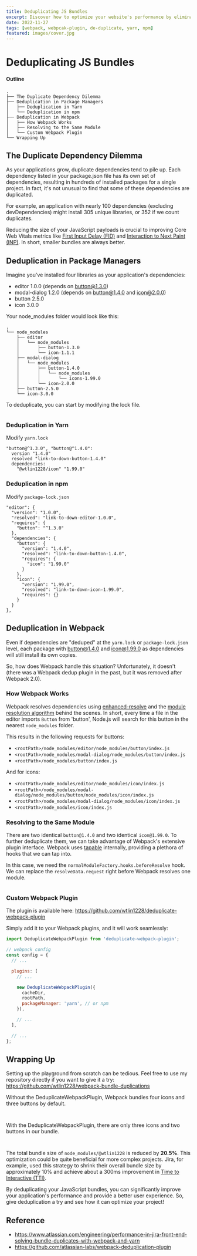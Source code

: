 ```yaml
---
title: Deduplicating JS Bundles
excerpt: Discover how to optimize your website's performance by eliminating redundant code from your JavaScript bundles, boosting loading speed, and enhancing user experience.
date: 2022-11-27
tags: [webpack, webpcak-plugin, de-duplicate, yarn, npm]
featured: images/cover.jpg
---
```



# Deduplicating JS Bundles

#### Outline

```text
.
├── The Duplicate Dependency Dilemma
├── Deduplication in Package Managers
│   ├── Deduplication in Yarn
│   └── Deduplication in npm
├── Deduplication in Webpack
│   ├── How Webpack Works
│   ├── Resolving to the Same Module
│   └── Custom Webpack Plugin
└── Wrapping Up
```

## The Duplicate Dependency Dilemma

As your applications grow, duplicate dependencies tend to pile up. Each dependency listed in your package.json file has its own set of dependencies, resulting in hundreds of installed packages for a single project. In fact, it's not unusual to find that some of these dependencies are duplicated.

For example, an application with nearly 100 dependencies (excluding devDependencies) might install 305 unique libraries, or 352 if we count duplicates.

Reducing the size of your JavaScript payloads is crucial to improving Core Web Vitals metrics like [First Input Delay (FID)](https://web.dev/fid/) and [Interaction to Next Paint (INP)](https://web.dev/inp/). In short, smaller bundles are always better.

## Deduplication in Package Managers

Imagine you've installed four libraries as your application's dependencies:

- editor 1.0.0 (depends on button@1.3.0)
- modal-dialog 1.2.0 (depends on button@1.4.0 and icon@2.0.0)
- button 2.5.0
- icon 3.0.0

Your node_modules folder would look like this:

```text
.
└── node_modules
    ├── editor
    │   └── node_modules
    │       ├── button-1.3.0
    │       └── icon-1.1.1
    ├── modal-dialog
    │   └── node_modules
    │       ├── button-1.4.0
    │       │   └── node_modules
    │       │       └── icons-1.99.0
    │       └── icon-2.0.0
    ├── button-2.5.0
    └── icon-3.0.0
```

To deduplicate, you can start by modifying the lock file.

<Image
  imgSrc="/posts/deduplicating-js-bundles/dependencies-1.png"
  imgAlt="deduplicating package manually"
/>

### Deduplication in Yarn

Modify `yarn.lock`

```text
"button@^1.3.0", "button@^1.4.0":
  version "1.4.0"
  resolved "link-to-down-button-1.4.0"
  dependencies:
    "@wtlin1228/icon" "1.99.0"
```

### Deduplication in npm

Modify `package-lock.json`

```
"editor": {
  "version": "1.0.0",
  "resolved": "link-to-down-editor-1.0.0",
  "requires": {
    "button": "^1.3.0"
  },
  "dependencies": {
    "button": {
      "version": "1.4.0",
      "resolved": "link-to-down-button-1.4.0",
      "requires": {
        "icon": "1.99.0"
      }
    },
    "icon": {
      "version": "1.99.0",
      "resolved": "link-to-down-icon-1.99.0",
      "requires": {}
    }
  }
},
```

## Deduplication in Webpack

Even if dependencies are "deduped" at the `yarn.lock` or `package-lock.json` level, each package with button@1.4.0 and icon@1.99.0 as dependencies will still install its own copies.

So, how does Webpack handle this situation? Unfortunately, it doesn't (there was a Webpack dedup plugin in the past, but it was removed after Webpack 2.0).

### How Webpack Works

Webpack resolves dependencies using [enhanced-resolve](https://github.com/webpack/enhanced-resolve) and the [module resolution algorithm](https://nodejs.org/api/modules.html) behind the scenes. In short, every time a file in the editor imports `Button` from 'button', Node.js will search for this button in the nearest `node_modules` folder.

This results in the following requests for buttons:

- `<rootPath>/node_modules/editor/node_modules/button/index.js`
- `<rootPath>/node_modules/modal-dialog/node_modules/button/index.js`
- `<rootPath>/node_modules/button/index.js`

And for icons:

- `<rootPath>/node_modules/editor/node_modules/icon/index.js`
- `<rootPath>/node_modules/modal-dialog/node_modules/button/node_modules/icon/index.js`
- `<rootPath>/node_modules/modal-dialog/node_modules/icon/index.js`
- `<rootPath>/node_modules/icon/index.js`

### Resolving to the Same Module

There are two identical `button@1.4.0` and two identical `icon@1.99.0`. To further deduplicate them, we can take advantage of Webpack's extensive plugin interface. Webpack uses [tapable](https://github.com/webpack/tapable) internally, providing a plethora of hooks that we can tap into.

In this case, we need the `normalModuleFactory.hooks.beforeResolve` hook. We can replace the `resolveData.request` right before Webpack resolves one module.

<Image
  imgSrc="/posts/deduplicating-js-bundles/webpack.png"
  imgAlt="inside workflow overview of webpack"
  inlineStyle="background-color: white;"
/>

### Custom Webpack Plugin

The plugin is available here: https://github.com/wtlin1228/deduplicate-webpack-plugin

Simply add it to your Webpack plugins, and it will work seamlessly:

```js
import DeduplicateWebpackPlugin from 'deduplicate-webpack-plugin';

// webpack config
const config = {
  // ...

  plugins: [
    // ...

    new DeduplicateWebpackPlugin({
      cacheDir,
      rootPath,
      packageManager: 'yarn', // or npm
    }),

    // ...
  ],

  // ...
};
```

## Wrapping Up

Setting up the playground from scratch can be tedious. Feel free to use my repository directly if you want to give it a try: https://github.com/wtlin1228/webpack-bundle-duplications

Without the DeduplicateWebpackPlugin, Webpack bundles four icons and three buttons by default.

<Image
  imgSrc="/posts/deduplicating-js-bundles/icon-bundle-duplications.png"
  imgAlt="icon bundle duplications"
/>

<Image
  imgSrc="/posts/deduplicating-js-bundles/button-bundle-duplications.png"
  imgAlt="button bundle duplications"
  inlineStyle="margin-top: 20px;"
/>

With the DeduplicateWebpackPlugin, there are only three icons and two buttons in our bundle.

<Image
  imgSrc="/posts/deduplicating-js-bundles/icon-bundle-deduplications.png"
  imgAlt="icon bundle de-duplications"
/>

<Image
  imgSrc="/posts/deduplicating-js-bundles/button-bundle-deduplications.png"
  imgAlt="button bundle de-duplications"
  inlineStyle="margin-top: 20px;"
/>

The total bundle size of `node_modules/@wtlin1228` is reduced by **20.5%**. This optimization could be quite beneficial for more complex projects. Jira, for example, used this strategy to shrink their overall bundle size by approximately 10% and achieve about a 300ms improvement in [Time to Interactive (TTI)](https://web.dev/tti/).

By deduplicating your JavaScript bundles, you can significantly improve your application's performance and provide a better user experience. So, give deduplication a try and see how it can optimize your project!

## Reference

- https://www.atlassian.com/engineering/performance-in-jira-front-end-solving-bundle-duplicates-with-webpack-and-yarn
- https://github.com/atlassian-labs/webpack-deduplication-plugin
